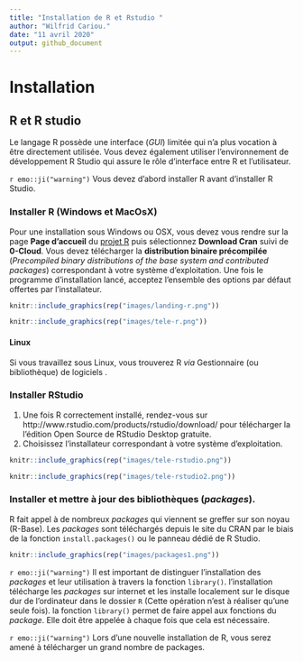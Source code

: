 ```yaml
---
title: "Installation de R et Rstudio "
author: "Wilfrid Cariou."
date: "11 avril 2020"
output: github_document
---
```


# Installation 

## R et R studio

Le langage R possède une interface (*GUI*) limitée qui n'a plus vocation à être directement utilisée. Vous devez également utiliser l'environnement de développement R Studio qui assure le rôle d’interface entre R et l’utilisateur.

`r emo::ji("warning")` Vous devez d'abord installer R avant d’installer R Studio.


### Installer R (Windows et MacOsX)

Pour une installation sous Windows ou OSX, vous devez vous rendre sur la page **Page d'accueil** du [projet R](https://www.r-project.org/)  puis sélectionnez **Download Cran** suivi de **0-Cloud**. Vous devez télécharger la **distribution binaire précompilée** (*Precompiled binary distributions of the base system and contributed packages*) correspondant à votre système d'exploitation. Une fois le programme d’installation lancé, acceptez l'ensemble des options par défaut offertes par l’installateur. 

```r
knitr::include_graphics(rep("images/landing-r.png"))
```
```r
knitr::include_graphics(rep("images/tele-r.png"))
```


#### Linux

Si vous travaillez sous Linux, vous trouverez R *via* Gestionnaire (ou bibliothèque) de logiciels .

### Installer RStudio

1. Une fois R correctement installé, rendez-vous sur http://www.rstudio.com/products/rstudio/download/ pour télécharger la l’édition Open Source de RStudio Desktop gratuite.
2. Choisissez l’installateur correspondant à votre système d’exploitation.
 
```r
knitr::include_graphics(rep("images/tele-rstudio.png"))
```
```r
knitr::include_graphics(rep("images/tele-rstudio2.png"))
```



### Installer et mettre à jour des bibliothèques (*packages*). 

R fait appel à de nombreux *packages* qui viennent se greffer sur son noyau (R-Base). Les *packages* sont téléchargés depuis le site du CRAN par le biais de la fonction `install.packages()` ou le panneau dédié de R Studio.

```r
knitr::include_graphics(rep("images/packages1.png"))
```

`r emo::ji("warning")` Il est important de distinguer l'installation des *packages* et leur utilisation à travers la fonction `library()`. l'installation télécharge les *packages* sur internet et les installe localement sur le disque dur de l’ordinateur dans le dossier `R` (Cette opération n'est à réaliser qu'une seule fois). la fonction `library()` permet de faire appel aux fonctions du *package*. Elle doit être appelée à chaque fois que cela est nécessaire.  

`r emo::ji("warning")` Lors d'une nouvelle installation de R, vous serez amené à télécharger un grand nombre de packages. 


